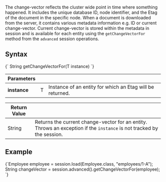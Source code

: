 
The change-vector reflects the cluster wide point in time where something happened. It includes the unique database ID, node identifier, and the Etag of the document in the specific node.
When a document is downloaded from the server, it contains various metadata information e.g. ID or current change-vector. Current change-vector is stored within the metadata in session and is available for each entity using the `getChangeVectorFor` method from the `advanced` session operations.

## Syntax

<TabItem value="get_change_vector_1" label="get_change_vector_1">
<CodeBlock language="java">
{`<T> String getChangeVectorFor(T instance)
`}
</CodeBlock>
</TabItem>

| Parameters | | |
| ------------- | ------------- | ----- |
| **instance** | T | Instance of an entity for which an Etag will be returned. |

| Return Value | |
| ------------- | ----- |
| String | Returns the current change-vector for an entity. Throws an exception if the `instance` is not tracked by the session. |

## Example

<TabItem value="get_change_vector_2" label="get_change_vector_2">
<CodeBlock language="java">
{`Employee employee = session.load(Employee.class, "employees/1-A");
String changeVector = session.advanced().getChangeVectorFor(employee);
`}
</CodeBlock>
</TabItem>


